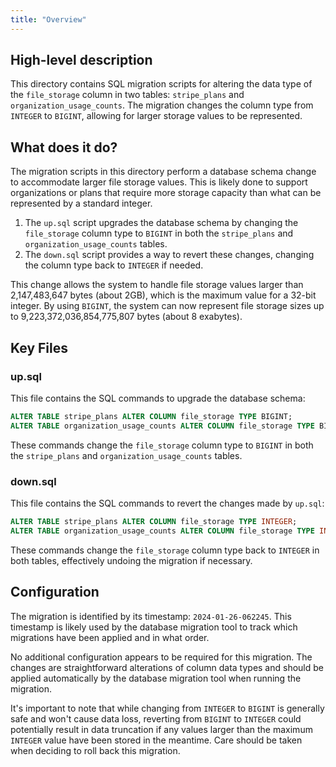 ```yaml
---
title: "Overview"
---
```


## High-level description
This directory contains SQL migration scripts for altering the data type of the `file_storage` column in two tables: `stripe_plans` and `organization_usage_counts`. The migration changes the column type from `INTEGER` to `BIGINT`, allowing for larger storage values to be represented.

## What does it do?
The migration scripts in this directory perform a database schema change to accommodate larger file storage values. This is likely done to support organizations or plans that require more storage capacity than what can be represented by a standard integer.

1. The `up.sql` script upgrades the database schema by changing the `file_storage` column type to `BIGINT` in both the `stripe_plans` and `organization_usage_counts` tables.
2. The `down.sql` script provides a way to revert these changes, changing the column type back to `INTEGER` if needed.

This change allows the system to handle file storage values larger than 2,147,483,647 bytes (about 2GB), which is the maximum value for a 32-bit integer. By using `BIGINT`, the system can now represent file storage sizes up to 9,223,372,036,854,775,807 bytes (about 8 exabytes).

## Key Files

### up.sql
This file contains the SQL commands to upgrade the database schema:

```sql
ALTER TABLE stripe_plans ALTER COLUMN file_storage TYPE BIGINT;
ALTER TABLE organization_usage_counts ALTER COLUMN file_storage TYPE BIGINT;
```

These commands change the `file_storage` column type to `BIGINT` in both the `stripe_plans` and `organization_usage_counts` tables.

### down.sql
This file contains the SQL commands to revert the changes made by `up.sql`:

```sql
ALTER TABLE stripe_plans ALTER COLUMN file_storage TYPE INTEGER;
ALTER TABLE organization_usage_counts ALTER COLUMN file_storage TYPE INTEGER;
```

These commands change the `file_storage` column type back to `INTEGER` in both tables, effectively undoing the migration if necessary.

## Configuration
The migration is identified by its timestamp: `2024-01-26-062245`. This timestamp is likely used by the database migration tool to track which migrations have been applied and in what order.

No additional configuration appears to be required for this migration. The changes are straightforward alterations of column data types and should be applied automatically by the database migration tool when running the migration.

It's important to note that while changing from `INTEGER` to `BIGINT` is generally safe and won't cause data loss, reverting from `BIGINT` to `INTEGER` could potentially result in data truncation if any values larger than the maximum `INTEGER` value have been stored in the meantime. Care should be taken when deciding to roll back this migration.
